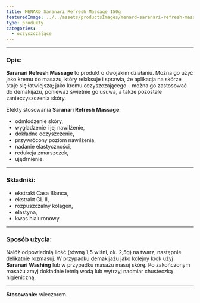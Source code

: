 ```yaml
---
title: MENARD Saranari Refresh Massage 150g
featuredImage: ../../assets/productsImages/menard-saranari-refresh-massage-150g.png
type: produkty
categories:
  - oczyszczające
---
```



<Saranari />

---

<h3>Opis:</h3>

**Saranari Refresh Massage** to produkt o dwojakim działaniu. Można go użyć jako kremu do masażu, który relaksuje i sprawia, że aplikacja na skórze staje się łatwiejsza; jako kremu oczyszczającego – można go zastosować do demakijażu, ponieważ świetnie go usuwa, a także pozostałe zanieczyszczenia skóry.

Efekty stosowania **Saranari Refresh Massage**:

- odmłodzenie skóry,
- wygładzenie i jej nawilżenie,
- dokładne oczyszczenie,
- przywrócony poziom nawilżenia,
- nadanie elastyczności,
- redukcja zmarszczek,
- ujędrnienie.

---

### Składniki:

- ekstrakt Casa Blanca,
- ekstrakt GL II,
- rozpuszczalny kolagen,
- elastyna,
- kwas hialuronowy.

---

### Sposób użycia:

Nałóż odpowiednią ilość (równą 1,5 wiśni, ok. 2,5g) na twarz, następnie delikatnie rozmasuj. W przypadku demakijażu jako kolejny krok użyj **Saranari Washing** lub w przypadku masażu masuj skórę. Po zakończonym masażu zmyj dokładnie letnią wodą lub wytrzyj nadmiar chusteczką higieniczną.

---

**Stosowanie:** wieczorem.
